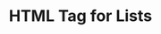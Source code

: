 ---
id: "web_easy_mc_016"
questionType: "MULTIPLE_CHOICE"
title: "HTML Tag for Lists"
description: "Which tag defines an unordered list in HTML?"
difficulty: "EASY"
category: "Web Development"
options:
  - "<list>"
  - "<ul>"
  - "<li>"
  - "<ol>"
correctAnswer: 1
---